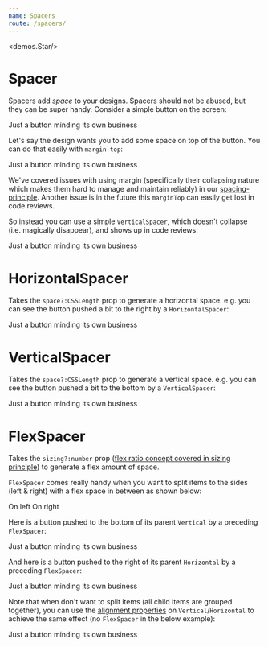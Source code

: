```yaml
---
name: Spacers
route: /spacers/
---
```



<demos.Star/>

# Spacer

Spacers add *space* to your designs. Spacers should not be abused, but they can be super handy. Consider a simple button on the screen: 

<Playground>
  <demos.Button>
    Just a button minding its own business
  </demos.Button>
</Playground>  

Let's say the design wants you to add some space on top of the button. You can do that easily with `margin-top`: 

<Playground>
  <demos.Button style={{marginTop: '25px'}}>
    Just a button minding its own business
  </demos.Button>
</Playground>  

We've covered issues with using margin (specifically their collapsing nature which makes them hard to manage and maintain reliably) in our [spacing-principle][principle-spacing]. Another issue is in the future this `marginTop` can easily get lost in code reviews. 

So instead you can use a simple `VerticalSpacer`, which doesn't collapse (i.e. magically disappear), and shows up in code reviews: 

<Playground>
  <VerticalSpacer space={25}/>
  <demos.Button>
    Just a button minding its own business
  </demos.Button>
</Playground>  

# HorizontalSpacer
Takes the `space?:CSSLength` prop to generate a horizontal space. e.g. you can see the button pushed a bit to the right by a `HorizontalSpacer`: 

<Playground>
  <HorizontalSpacer space={25}/>
  <demos.Button>
    Just a button minding its own business
  </demos.Button>
</Playground>  

# VerticalSpacer
Takes the `space?:CSSLength` prop to generate a vertical space. e.g. you can see the button pushed a bit to the bottom by a `VerticalSpacer`: 

<Playground>
  <VerticalSpacer space={25}/>
  <demos.Button>
    Just a button minding its own business
  </demos.Button>
</Playground>  

# FlexSpacer 
Takes the `sizing?:number` prop ([flex ratio concept covered in sizing principle][principle-sizing]) to generate a flex amount of space.

`FlexSpacer` comes really handy when you want to split items to the sides (left & right) with a flex space in between as shown below:

<Playground>
  <Horizontal>
    <demos.Button>
      On left
    </demos.Button>
    <FlexSpacer/>
    <demos.Button>
      On right
    </demos.Button>
  </Horizontal>
</Playground>

Here is a button pushed to the bottom of its parent `Vertical` by a preceding `FlexSpacer`: 

<Playground>
  <Vertical height={100}>
    <FlexSpacer/>
    <demos.Button>
      Just a button minding its own business
    </demos.Button>
  </Vertical>
</Playground>  

And here is a button pushed to the right of its parent `Horizontal` by a preceding `FlexSpacer`: 

<Playground>
  <Horizontal>
    <FlexSpacer/>
    <demos.Button>
      Just a button minding its own business
    </demos.Button>
  </Horizontal>
</Playground>

Note that when don't want to split items (all child items are grouped together), you can use the [alignment properties][common-types] on `Vertical`/`Horizontal` to achieve the same effect (no `FlexSpacer` in the below example):

<Playground>
  <Horizontal horizontalAlign='right'>
    <demos.Button>
      Just a button minding its own business
    </demos.Button>
  </Horizontal>
</Playground>

[common-types]:../common-types/
[principle-spacing]:../principle-spacing/
[principle-sizing]:../principle-sizing/
